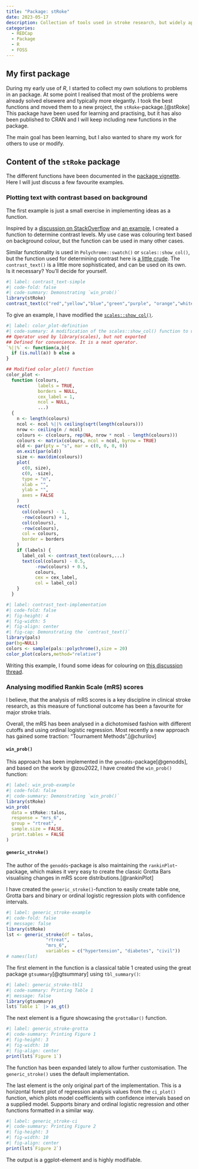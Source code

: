 ```yaml
---
title: "Package: stRoke"
date: 2023-05-17
description: Collection of tools used in stroke research, but widely applicable. 
categories:
  - REDCap
  - Package
  - R
  - FOSS
---
```


## My first package

During my early use of *R*, I started to collect my own solutions to problems in an package. At some point I realised that most of the problems were already solved elsewere and typically more elegantly. I took the best functions and moved them to a new project, the `stRoke`-package.[@stRoke] This package have been used for learning and practising, but it has also been published to CRAN and I will keep including new functions in the package.

The main goal has been learning, but I also wanted to share my work for others to use or modify.

## Content of the `stRoke` package

The different functions have been documented in the [package vignette](https://agdamsbo.github.io/stRoke/articles/toolbox.html). Here I will just discuss a few favourite examples.

### Plotting text with contrast based on background

The first example is just a small exercise in implementing ideas as a function.

Inspired by a [discussion on StackOverflow](https://stackoverflow.com/questions/1855884/determine-font-color-based-on-background-color) and [an example](https://stackoverflow.com/a/66669838/21019325), I created a function to determine contrast levels. My use case was colouring text based on background colour, but the function can be used in many other cases.

Similar functionality is used in `Polychrome::swatch()` or `scales::show_col()`, but the function used for determining contrast here is [a little crude](https://github.com/r-lib/scales/blob/b3df2fb6efd5b440377b0699d3830f1082fa3140/R/colour-manip.r#L74). The `contrast_text()` is a little more sophisticated, and can be used on its own. Is it necessary? You'll decide for yourself.

```r
#| label: contrast_text-simple
#| code-fold: false
#| code-summary: Demonstrating `win_prob()`
library(stRoke)
contrast_text(c("red","yellow","blue","green","purple", "orange","white","black"))
```

To give an example, I have modified the [`scales::show_col()`](https://github.com/r-lib/scales/blob/b3df2fb6efd5b440377b0699d3830f1082fa3140/R/colour-manip.r#L72-L115).

```r
#| label: color_plot-definition
#| code-summary: A modification of the scales::show_col() function to use stRoke::contrast_text() for text coloring.
## Operator used by library(scales), but not exported
## Defined for convenience. It is a neat operator.
`%||%` <- function(a,b){
  if (is.null(a)) b else a
}

## Modified color_plot() function
color_plot <-
  function (colours,
            labels = TRUE,
            borders = NULL,
            cex_label = 1,
            ncol = NULL,
            ...)
  {
    n <- length(colours)
    ncol <- ncol %||% ceiling(sqrt(length(colours)))
    nrow <- ceiling(n / ncol)
    colours <- c(colours, rep(NA, nrow * ncol - length(colours)))
    colours <- matrix(colours, ncol = ncol, byrow = TRUE)
    old <- par(pty = "s", mar = c(0, 0, 0, 0))
    on.exit(par(old))
    size <- max(dim(colours))
    plot(
      c(0, size),
      c(0, -size),
      type = "n",
      xlab = "",
      ylab = "",
      axes = FALSE
    )
    rect(
      col(colours) - 1,
      -row(colours) + 1,
      col(colours),
      -row(colours),
      col = colours,
      border = borders
    )
    if (labels) {
      label_col <- contrast_text(colours,...)
      text(col(colours) - 0.5,
           -row(colours) + 0.5,
           colours,
           cex = cex_label,
           col = label_col)
    }
  }
```

```r
#| label: contrast_text-implementation
#| code-fold: false
#| fig-height: 4
#| fig-width: 5
#| fig-align: center
#| fig-cap: Demonstrating the `contrast_text()`
library(pals)
par(bg=NULL)
colors <- sample(pals::polychrome(),size = 20)
color_plot(colors,method="relative")
```

Writing this example, I found some ideas for colouring on [this discussion thread](https://stackoverflow.com/questions/9563711/r-color-palettes-for-many-data-classes).

### Analysing modified Rankin Scale (mRS) scores

I believe, that the analysis of mRS scores is a key discipline in clinical stroke research, as this measure of functional outcome has been a favourite for major stroke trials.

Overall, the mRS has been analysed in a dichotomised fashion with different cutoffs and using ordinal logistic regression. Most recently a new approach has gained some traction: "Tournament Methods".[@churilov]

#### `win_prob()`

This approach has been implemented in the `genodds`-package[@genodds], and based on the work by @zou2022, I have created the `win_prob()` function:

```r
#| label: win_prob-example
#| code-fold: false
#| code-summary: Demonstrating `win_prob()`
library(stRoke)
win_prob(
  data = stRoke::talos,
  response = "mrs_6",
  group = "rtreat",
  sample.size = FALSE,
  print.tables = FALSE
)
```

#### `generic_stroke()`

The author of the `genodds`-package is also maintaining the `rankinPlot`-package, which makes it very easy to create the classic Grotta Bars visualising changes in mRS score distributions.[@rankinPlot]

I have created the `generic_stroke()`-function to easily create table one, Grotta bars and binary or ordinal logistic regression plots with confidence intervals.

```r
#| label: generic_stroke-example
#| code-fold: false
#| message: false
library(stRoke)
lst <- generic_stroke(df = talos,
               "rtreat",
               "mrs_6",
               variables = c("hypertension", "diabetes", "civil"))
# names(lst)
```

The first element in the function is a classical table 1 created using the great package `gtsummary`[@gtsummary] using `tbl_summary()`:

```r
#| label: generic_stroke-tbl1
#| code-summary: Printing Table 1
#| message: false
library(gtsummary)
lst$`Table 1` |> as_gt()
```

The next element is a figure showcasing the `grottaBar()` function.

```r
#| label: generic_stroke-grotta
#| code-summary: Printing Figure 1
#| fig-height: 3
#| fig-width: 10
#| fig-align: center
print(lst$`Figure 1`)
```

The function has been expanded lately to allow further customisation. The `generic_stroke()` uses the default implementation.

The last element is the only original part of the implementation. This is a horizontal forest plot of regression analysis values from the `ci_plot()` function, which plots model coefficients with confidence intervals based on a supplied model. Supports binary and ordinal logistic regression and other functions formatted in a similar way.

```r
#| label: generic_stroke-ci
#| code-summary: Printing Figure 2
#| fig-height: 3
#| fig-width: 10
#| fig-align: center
print(lst$`Figure 2`)
```

The output is a ggplot-element and is highly modifiable.
